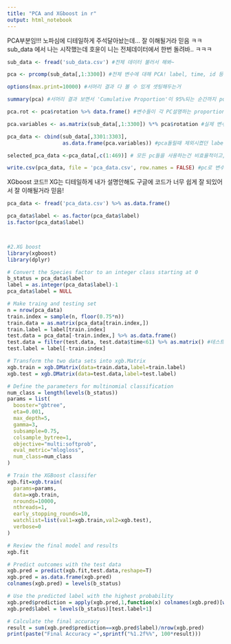 ```yaml
---
title: "PCA and XGboost in r"
output: html_notebook
---
```



PCA부분임!!!
노파심에 디테일하게 주석달아놨는데... 잘 이해될거라 믿음 ㅋㅋ
sub_data 에서 나는 시작했는데 호윤이 니는 전체데이터에서 한번 돌려바.. ㅋㅋㅋ 
```r
sub_data <- fread('sub_data.csv') #전체 데이터 불러서 해봐~

pca <- prcomp(sub_data[,1:3300]) #전체 변수에 대해 PCA! label, time, id 등 필요없는 칼럼은 인덱싱 제외하고.. 전체데이터에 하려면 1:3300 이거 변경해야될거임.

options(max.print=10000) #서머리 결과 다 볼 수 있게 셋팅해두는거

summary(pca) #서머리 결과 보면서 'Cumulative Proportion'이 95%되는 순간까지 pc성분 변수로 설정하는거 추천!

pca.rot <- pca$rotation %>% data.frame() #변수들이 각 PC설명하는 proportion을 나타내는 데이터프레임 뽑아두기.

pca.variables <- as.matrix(sub_data[,1:3300]) %*% pca$rotation #실제 변수들의 값과 pc를 설명하는 proportion 곱하기(행렬곱)

pca_data <- cbind(sub_data[,3301:3303], 
                  as.data.frame(pca.variables)) #pca돌릴때 제외시켰던 label, id, time 등 변수 다시 추가하기.

selected_pca_data <-pca_data[,c(1:469)] # 모든 pc들을 사용하는건 비효율적이고, 아까 앞에서 말했던처럼 'Cumulative Proportion'이 95%되는 순간까지의 pc성분에서 데이터 잘라주기.

write.csv(pca_data, file = 'pca_data.csv', row.names = FALSE) #pc로 변수화 시킨 데이터 프레임 저장 ㄱㄱ
```



XGboost 코드!!
XG는 디테일하게 내가 설명안해도 구글에 코드가 너무 쉽게 잘 되있어서 잘 이해될거라 믿음!
```r
pca_data <- fread('pca_data.csv') %>% as.data.frame()

pca_data$label <- as.factor(pca_data$label)
is.factor(pca_data$label)



#2.XG boost
library(xgboost)
library(dplyr)

# Convert the Species factor to an integer class starting at 0
b_status = pca_data$label
label = as.integer(pca_data$label)-1
pca_data$label = NULL

# Make traing and testing set
n = nrow(pca_data)
train.index = sample(n, floor(0.75*n))
train.data = as.matrix(pca_data[train.index,])
train.label = label[train.index]
test.data = pca_data[-train.index,] %>% as.data.frame()
test.data = filter(test.data, test.data$time<61) %>% as.matrix() #테스트셋은 60초 이하인 데이터로 만들어주기
test.label = label[-train.index]

# Transform the two data sets into xgb.Matrix
xgb.train = xgb.DMatrix(data=train.data,label=train.label)
xgb.test = xgb.DMatrix(data=test.data,label=test.label)

# Define the parameters for multinomial classification
num_class = length(levels(b_status))
params = list(
  booster="gbtree",
  eta=0.001,
  max_depth=5,
  gamma=3,
  subsample=0.75,
  colsample_bytree=1,
  objective="multi:softprob",
  eval_metric="mlogloss",
  num_class=num_class
)

# Train the XGBoost classifer
xgb.fit=xgb.train(
  params=params,
  data=xgb.train,
  nrounds=10000,
  nthreads=1,
  early_stopping_rounds=10,
  watchlist=list(val1=xgb.train,val2=xgb.test),
  verbose=0
)

# Review the final model and results
xgb.fit

# Predict outcomes with the test data
xgb.pred = predict(xgb.fit,test.data,reshape=T)
xgb.pred = as.data.frame(xgb.pred)
colnames(xgb.pred) = levels(b_status)

# Use the predicted label with the highest probability
xgb.pred$prediction = apply(xgb.pred,1,function(x) colnames(xgb.pred)[which.max(x)])
xgb.pred$label = levels(b_status)[test.label+1]

# Calculate the final accuracy
result = sum(xgb.pred$prediction==xgb.pred$label)/nrow(xgb.pred)
print(paste("Final Accuracy =",sprintf("%1.2f%%", 100*result)))
```

